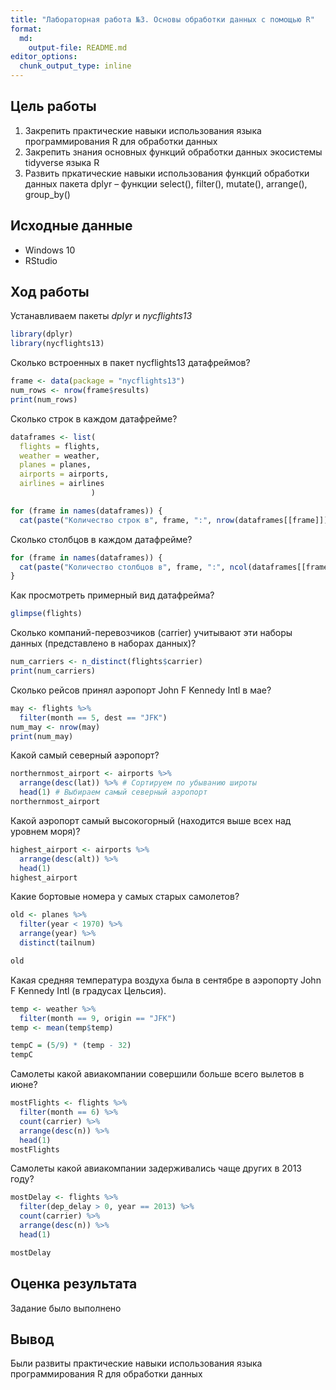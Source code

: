 ```yaml
---
title: "Лабораторная работа №3. Основы обработки данных с помощью R"
format:   
  md:
    output-file: README.md
editor_options: 
  chunk_output_type: inline
---
```


## Цель работы

1.  Закрепить практические навыки использования языка программирования R для обработки данных
2.  Закрепить знания основных функций обработки данных экосистемы tidyverse языка R
3.  Развить пркатические навыки использования функций обработки данных пакета dplyr -- функции select(), filter(), mutate(), arrange(), group_by()

## Исходные данные

-   Windows 10
-   RStudio

## Ход работы

Устанавливаем пакеты *dplyr* и *nycflights13*
```r
library(dplyr)
library(nycflights13)
```


Сколько встроенных в пакет nycflights13 датафреймов?
```r
frame <- data(package = "nycflights13")
num_rows <- nrow(frame$results)
print(num_rows)
```
Сколько строк в каждом датафрейме?
```r
dataframes <- list(
  flights = flights,
  weather = weather,
  planes = planes,
  airports = airports,
  airlines = airlines
                  )

for (frame in names(dataframes)) {
  cat(paste("Количество строк в", frame, ":", nrow(dataframes[[frame]])), "\n")}
```
Сколько столбцов в каждом датафрейме?
```r
for (frame in names(dataframes)) {
  cat(paste("Количество столбцов в", frame, ":", ncol(dataframes[[frame]])), "\n")
}
```

Как просмотреть примерный вид датафрейма?
```r
glimpse(flights)
```
Сколько компаний-перевозчиков (carrier) учитывают эти наборы данных (представлено в наборах данных)?
```r
num_carriers <- n_distinct(flights$carrier)
print(num_carriers)
```

Сколько рейсов принял аэропорт John F Kennedy Intl в мае?
```r
may <- flights %>%
  filter(month == 5, dest == "JFK")
num_may <- nrow(may)
print(num_may)
```

Какой самый северный аэропорт?
```r
northernmost_airport <- airports %>%
  arrange(desc(lat)) %>% # Сортируем по убыванию широты
  head(1) # Выбираем самый северный аэропорт
northernmost_airport
```

Какой аэропорт самый высокогорный (находится выше всех над уровнем моря)?
```r
highest_airport <- airports %>%
  arrange(desc(alt)) %>%
  head(1)
highest_airport
```

Какие бортовые номера у самых старых самолетов?
```r
old <- planes %>%
  filter(year < 1970) %>%
  arrange(year) %>%
  distinct(tailnum)

old
```

Какая средняя температура воздуха была в сентябре в аэропорту John F Kennedy Intl (в градусах Цельсия).
```r
temp <- weather %>%
  filter(month == 9, origin == "JFK")
temp <- mean(temp$temp)

tempC = (5/9) * (temp - 32)
tempC
```

Самолеты какой авиакомпании совершили больше всего вылетов в июне?
```r
mostFlights <- flights %>%
  filter(month == 6) %>%
  count(carrier) %>%
  arrange(desc(n)) %>%
  head(1)
mostFlights
```

Самолеты какой авиакомпании задерживались чаще других в 2013 году?
```r
mostDelay <- flights %>%
  filter(dep_delay > 0, year == 2013) %>%
  count(carrier) %>%
  arrange(desc(n)) %>%
  head(1)

mostDelay
```

## Оценка результата

Задание было выполнено

## Вывод

Были развиты практические навыки использования языка программирования R для обработки данных
